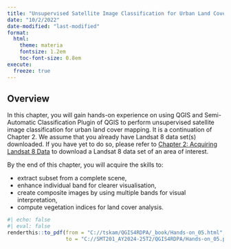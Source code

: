 ```yaml
---
title: "Unsupervised Satellite Image Classification for Urban Land Cover Mapping"
date: "10/2/2022"
date-modified: "last-modified"
format:
  html:
    theme: materia
    fontsize: 1.2em
    toc-font-size: 0.8em
execute: 
  freeze: true
---
```


## Overview

In this chapter, you will gain hands-on experience on using QGIS and Semi-Automatic Classification Plugin of QGIS to perform unsupervised satellite image classification for urban land cover mapping. It is a continuation of Chapter 2. We assume that you already have Landsat 8 data set(s) downloaded. If you have yet to do so, please refer to [Chapter 2: Acquiring Landsat 8 Data](Hands-on_01.html) to download a Landsat 8 data set of an area of interest.

By the end of this chapter, you will acquire the skills to:

-   extract subset from a complete scene,
-   enhance individual band for clearer visualisation,
-   create composite images by using multiple bands for visual interpretation,
-   compute vegetation indices for land cover analysis.

```r
#| echo: false
#| eval: false
renderthis::to_pdf(from = "C://tskam/QGIS4RDPA/_book/Hands-on_05.html",
                   to = "C://SMT201_AY2024-25T2/QGIS4RDPA/Hands-on_05.pdf")
```
